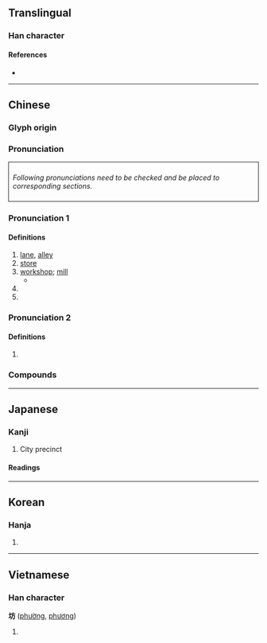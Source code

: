 {{character info/new}}
==Translingual==
{{stroke order|strokes=7}}
===Han character===
{{Han char|rn=32|rad=土|as=04|sn=7|four=40127|canj=GYHS|ids=⿰土方}}

====References====
* {{Han ref|kx=0225.070|dkj=04924|dj=0459.270|hdz=10427.010|uh=574A|ud=22346|bh=A77B|bd=42875}}

----

==Chinese==
{{rfc|zh}}
{{zh-forms}}

===Glyph origin===
{{Han etym}}

===Pronunciation===
<div style="border-style:solid;border-width:1px;border-color=#000000;padding:8px;">
''Following pronunciations need to be checked and be placed to corresponding sections.''
{{zh-pron
|mn=hong/qz,xm,zz:hóng/hng
|mn_note=hong/hóng - literary; hng - vernacular
}}</div>
{{zh-attn-split}}

===Pronunciation 1===
{{zh-pron
|m=fāng,fáng
|m_note=fáng: Mainland standard for sense "workshop"
fāng: Mainland standard for other senses of pronunciation 1; Taiwan standard for all senses of pronunciation 1
|c=fong1
|mc=2
|oc=n,1
}}

====Definitions====
{{zh-hanzi}}

# [[lane]], [[alley]]
# [[store]]
# [[workshop]]; [[mill]]
#* {{zh-x|牛 巷 坊|Cow alley '''workshop'''.|ref=Modern [[toponym]] in [[Shenzhen]]'s Huaqiangbei district.}}
# {{w|paifang}}
# {{surname|lang=zh}}

===Pronunciation 2===
{{zh-pron
|m=fáng
|c=fong4
|mc=1
|oc=y,2
}}

====Definitions====
{{zh-hanzi}}

# {{zh-alt-form|防|tr=-}}

===Compounds===
{{zh-der|工坊|坊間|磨坊|街坊|牌坊|茶坊|磨坊主|烘焙坊|槽坊|碾坊|廊坊|濰坊|街坊鄰里|街坊四鄰|又想當婊子又想立牌坊|坊間傳言}}

----

==Japanese==

===Kanji===
{{ja-kanji|grade=c|rs=土04}}

# City precinct

====Readings====
{{ja-readings
|goon=ぼう<ばう
|kanon=ほう<はう
|kanyoon=ぼっ
|kun=
}}

{{attn|ja|kun also まち, へや, てら?}}

----

==Korean==

===Hanja===
{{ko-hanja|hangeul=[[방]]|rv=bang|mr=pang}}

# {{defn|lang=ko|sort=土04}}

----

==Vietnamese==

===Han character===
'''坊''' ([[phường]], [[phương]])

# {{han tu form of|[[phường]]|ward}}